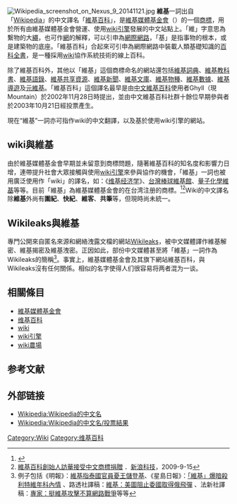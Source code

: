 {{Multiple issues|
{{Refimprove|time=2017-12-21T04:38:35+00:00}}
{{Update|time=2021-12-16T15:33:22+00:00}}
{{Globalize|time=2021-12-16T15:33:22+00:00}}
}}
{{NoteTA|G1=IT}}
{{distinguish|wiki|维基百科|王維基|维基亚|韓維基}}
[[File:Wikipedia_screenshot_on_Nexus_9_20141121.jpg|thumb]]
'''維基'''一詞出自「[[Wikipedia|Wikipedia]]」的中文譯名「[[維基百科|維基百科]]」，是[[維基媒體基金會|維基媒體基金會]]（{{lang-en|Wikimedia Foundation, Inc.}}）的一個[[商標|商標]]，用於所有由維基媒體基金會營運、使用[[wiki引擎|wiki引擎]]發展的中文站點上。「維」字意思為繫物的大[[繩|繩]]，也可作[[網|網]]的解釋，可以引申為[[網際網路|網際網路]]，「基」是指事物的根本，或是建築物的底座。「維基百科」合起來可引申為網際網路中裝載人類基礎知識的[[百科全書|百科全書]]，是一種採用[[wiki|wiki]]協作系統技術的線上百科。

除了維基百科外，其他以「維基」這個商標命名的網站還包括[[維基詞典|維基詞典]]、[[維基教科書|維基教科書]]、[[維基語錄|維基語錄]]、[[維基共享資源|維基共享資源]]、[[維基新聞|維基新聞]]、[[維基文庫|維基文庫]]、[[維基物種|維基物種]]、[[維基數據|維基數據]]、[[維基導遊|維基導遊]]及[[元維基|元維基]]。「維基百科」這個譯名最早是由[[中文維基百科|中文維基百科]]使用者Ghyll（現Mountain）於2002年11月28日時提出，並由中文維基百科社群十餘位早期參與者於2003年10月21日經投票產生。

現在“維基”一詞亦可指作wiki的中文翻譯，以及基於使用wiki引擎的網站。

==wiki與維基==
由於維基媒體基金會早期並未留意到商標問題，隨著維基百科的知名度和影響力日增，連帶提升社會大眾接觸與使用[[wiki引擎|wiki引擎]]來參與協作的機會，「維基」一詞也被用廣泛使用作「wiki」的譯名，如：《[[维基经济学|维基经济学]]》、[[台灣棒球維基館|台灣棒球維基館]]、[https://web.archive.org/web/20060622102850/http://wiki.quantumchemistry.net/index.php/%E9%A6%96%E9%A1%B5 量子化學維基]等等。目前「維基」為維基媒體基金會的在台湾注册的商標。<ref>{{Cite web |url=http://tmsearch.tipo.gov.tw/RAVS/wfm20103.jsp?Applno=096031048&ExamNo=01313993 |title=「維基」在台灣的商標註冊資料 |access-date=2010-08-01 |archive-url=https://web.archive.org/web/20110511193545/http://tmsearch.tipo.gov.tw/RAVS/wfm20103.jsp?Applno=096031048&ExamNo=01313993 |archive-date=2011-05-11 |dead-url=yes }}</ref><ref>[http://tech.sina.com.cn/i/2009-09-15/13523439436.shtml 維基百科創始人訪華接受中文商標捐贈] {{Wayback|url=http://tech.sina.com.cn/i/2009-09-15/13523439436.shtml |date=20110829121725 }}．[[新浪|新浪科技]]，2009-9-15</ref>Wiki的中文譯名除'''維基'''外尚有'''圍紀'''、'''快紀'''、'''維客'''、'''共筆'''等，但現時尚未統一。

==Wikileaks與維基==
專門公開來自匿名來源和網絡洩露文檔的網站[[Wikileaks|Wikileaks]]，被中文媒體譯作維基解密、維基揭密及維基洩密。正因如此，部份中文媒體甚至將「維基」一詞作為Wikileaks的簡稱<ref>例子包括《明報》：[https://web.archive.org/web/20101219205541/http://hk.news.yahoo.com/article/101216/4/lslj.html 維基指泰國官員憂王儲登基]、《星島日報》：[http://hk.news.yahoo.com/article/101212/3/lq1v.html 「維基」爆暗殺利特維年科內情] {{Wayback|url=http://hk.news.yahoo.com/article/101212/3/lq1v.html |date=20101217051439 }}、路透社譯稿：[http://hk.news.yahoo.com/article/101212/21/lq5p.html 維基：美圖阻止委國取得俄飛彈] {{Wayback|url=http://hk.news.yahoo.com/article/101212/21/lq5p.html |date=20101217053022 }}、法新社譯稿：[http://hk.news.yahoo.com/article/101212/8/lq57.html 專家：挺維基攻擊不算網路戰爭]等等</ref>。事實上，維基媒體基金會及其旗下網站維基百科，與Wikileaks沒有任何關係。相似的名字使得人们很容易将两者混为一谈。

==相關條目==
*[[維基媒體基金會|維基媒體基金會]]
*[[维基百科|维基百科]]
*[[wiki|wiki]]
*[[wiki引擎|wiki引擎]]
*[[wiki農場|wiki農場]]

==参考文献==
{{Reflist}}

==外部链接==
{{Wiktionary}}
*[[Wikipedia:Wikipedia的中文名|Wikipedia:Wikipedia的中文名]]
*[[Wikipedia:Wikipedia的中文名/投票結果|Wikipedia:Wikipedia的中文名/投票結果]]

[[Category:Wiki|Category:Wiki]]
[[Category:维基百科|Category:维基百科]]